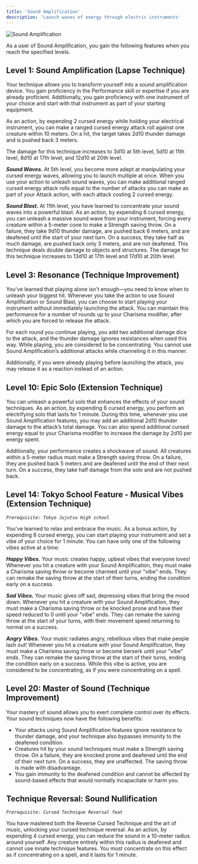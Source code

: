 ```yaml
---
title: 'Sound Amplification'
description: 'Launch waves of energy through electric instruments'
---
```


<img
  src="/images/cursed-techniques/sound-amplification.png"
  alt="Sound Amplification"
/>

As a user of Sound Amplification, you gain the following features when you reach the specified levels.

## Level 1: Sound Amplification (Lapse Technique)
Your technique allows you to transform yourself into a sound amplification device. You gain proficiency in the Performance skill or expertise if you are already proficient. Additionally, you gain proficiency with one instrument of your choice and start with that instrument as part of your starting equipment.

As an action, by expending 2 cursed energy while holding your electrical instrument, you can make a ranged cursed energy attack roll against one creature within 10 meters. On a hit, the target takes 2d10 thunder damage and is pushed back 3 meters.

The damage for this technique increases to 3d10 at 5th level, 5d10 at 11th level, 8d10 at 17th level, and 12d10 at 20th level.

***Sound Waves.*** At 5th level, you become more adept at manipulating your cursed energy waves, allowing you to launch multiple at once. When you use your action to unleash sound waves, you can make additional ranged cursed energy attack rolls equal to the number of attacks you can make as part of your Attack action, with each attack costing 2 cursed energy.

***Sound Blast.*** At 11th level, you have learned to concentrate your sound waves into a powerful blast. As an action, by expending 6 cursed energy, you can unleash a massive sound wave from your instrument, forcing every creature within a 5-meter cone to make a Strength saving throw. On a failure, they take 9d10 thunder damage, are pushed back 6 meters, and are deafened until the start of your next turn. On a success, they take half as much damage, are pushed back only 3 meters, and are not deafened. This technique deals double damage to objects and structures. The damage for this technique increases to 13d10 at 17th level and 17d10 at 20th level.

## Level 3: Resonance (Technique Improvement)
You've learned that playing alone isn't enough—you need to know when to unleash your biggest hit. Whenever you take the action to use Sound Amplification or Sound Blast, you can choose to start playing your instrument without immediately launching the attack. You can maintain this performance for a number of rounds up to your Charisma modifier, after which you are forced to release the attack.

For each round you continue playing, you add two additional damage dice to the attack, and the thunder damage ignores resistances when used this way. While playing, you are considered to be concentrating. You cannot use Sound Amplification’s additional attacks while channeling it in this manner.

Additionally, if you were already playing before launching the attack, you may release it as a reaction instead of an action.

## Level 10: Epic Solo (Extension Technique)
You can unleash a powerful solo that enhances the effects of your sound techniques. As an action, by expending 6 cursed energy, you perform an electrifying solo that lasts for 1 minute. During this time, whenever you use Sound Amplification features, you may add an additional 2d10 thunder damage to the attack’s total damage. You can also spend additional cursed energy equal to your Charisma modifier to increase the damage by 2d10 per energy spent.

Additionally, your performance creates a shockwave of sound. All creatures within a 5-meter radius must make a Strength saving throw. On a failure, they are pushed back 5 meters and are deafened until the end of their next turn. On a success, they take half damage from the solo and are not pushed back.

## Level 14: Tokyo School Feature - Musical Vibes (Extension Technique)
*`Prerequisite: Tokyo Jujutsu High school`*

You've learned to relax and embrace the music. As a bonus action, by expending 8 cursed energy, you can start playing your instrument and set a vibe of your choice for 1 minute. You can have only one of the following vibes active at a time:

***Happy Vibes.*** Your music creates happy, upbeat vibes that everyone loves! Whenever you hit a creature with your Sound Amplification, they must make a Charisma saving throw or become charmed until your "vibe" ends. They can remake the saving throw at the start of their turns, ending the condition early on a success.

***Sad Vibes.*** Your music gives off sad, depressing vibes that bring the mood down. Whenever you hit a creature with your Sound Amplification, they must make a Charisma saving throw or be knocked prone and have their speed reduced to 0 until your "vibe" ends. They can remake the saving throw at the start of your turns, with their movement speed returning to normal on a success.

***Angry Vibes.*** Your music radiates angry, rebellious vibes that make people lash out! Whenever you hit a creature with your Sound Amplification, they must make a Charisma saving throw or become berserk until your "vibe" ends. They can remake the saving throw at the start of their turns, ending the condition early on a success. While this vibe is active, you are considered to be concentrating, as if you were concentrating on a spell.

## Level 20: Master of Sound (Technique Improvement)
Your mastery of sound allows you to exert complete control over its effects. Your sound techniques now have the following benefits:

- Your attacks using Sound Amplification features ignore resistance to thunder damage, and your technique also bypasses immunity to the deafened condition.
- Creatures hit by your sound techniques must make a Strength saving throw. On a failure, they are knocked prone and deafened until the end of their next turn. On a success, they are unaffected. The saving throw is made with disadvantage.
- You gain immunity to the deafened condition and cannot be affected by sound-based effects that would normally incapacitate or harm you.

## Technique Reversal: Sound Nullification
*`Prerequisite: Cursed Technique Reversal feat`*

You have mastered both the Reverse Cursed Technique and the art of music, unlocking your cursed technique reversal. As an action, by expending 4 cursed energy, you can reduce the sound in a 10-meter radius around yourself. Any creature entirely within this radius is deafened and cannot use innate technique features. You must concentrate on this effect as if concentrating on a spell, and it lasts for 1 minute.